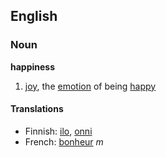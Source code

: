 ==English==

===Noun===
'''happiness'''
#[[joy]], the [[emotion]] of being [[happy]]

====Translations====
*Finnish: [[ilo]], [[onni]]
*French: [[bonheur]] ''m''